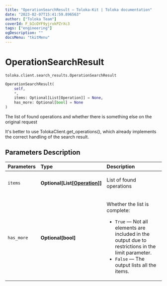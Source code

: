```yaml
---
title: "OperationSearchResult — Toloka-Kit | Toloka documentation"
date: "2023-02-07T15:41:59.896563"
author: ["Toloka Team"]
coverId: F_bIcOYF9yjrxkPZrXc3
tags: ["engineering"]
ogDescription: ""
docsMenu: "tkitMenu"
---
```


# OperationSearchResult
`toloka.client.search_results.OperationSearchResult`

```python
OperationSearchResult(
    self,
    *,
    items: Optional[List[Operation]] = None,
    has_more: Optional[bool] = None
)
```

The list of found operations and whether there is something else on the original request

It's better to use TolokaClient.get_operations(),
which already implements the correct handling of the search result.

## Parameters Description

| Parameters | Type | Description |
| :----------| :----| :-----------|
`items`|**Optional\[List\[[Operation](/docs-new/toloka-kit/reference/toloka.client.operations.Operation)\]\]**|<p>List of found operations</p>
`has_more`|**Optional\[bool\]**|<p>Whether the list is complete:</p> <ul> <li>`True` — Not all elements are included in the output due to restrictions in the limit parameter.</li> <li>`False` — The output lists all the items.</li> </ul>

